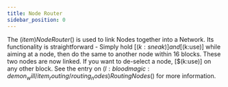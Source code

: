 ```yaml
---
title: Node Router
sidebar_position: 0
---
```



The $(item)Node Router$() is used to link Nodes together into a Network. Its functionality is straightforward - Simply hold [$(k:sneak)] and [$(k:use)] while aiming at  a node, then do the same to another node within 16 blocks. These two nodes are now linked. If you want to de-select a node, [$(k:use)] on any other block. See the entry on $(l:bloodmagic:demon_will/item_routing/routing_nodes)Routing Nodes$() for more information.
